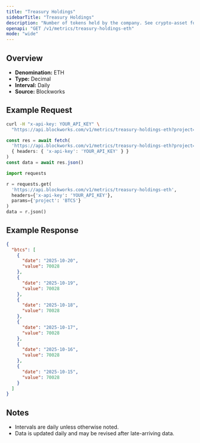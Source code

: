 ```yaml
---
title: "Treasury Holdings"
sidebarTitle: "Treasury Holdings"
description: "Number of tokens held by the company. See crypto-asset for asset indicator"
openapi: "GET /v1/metrics/treasury-holdings-eth"
mode: "wide"
---
```


## Overview

- **Denomination:** ETH
- **Type:** Decimal
- **Interval:** Daily
- **Source:** Blockworks

## Example Request

<CodeGroup>

```bash cURL
curl -H "x-api-key: YOUR_API_KEY" \
  "https://api.blockworks.com/v1/metrics/treasury-holdings-eth?project=BTCS"
```

```typescript TypeScript
const res = await fetch(
  'https://api.blockworks.com/v1/metrics/treasury-holdings-eth?project=BTCS',
  { headers: { 'x-api-key': 'YOUR_API_KEY' } }
)
const data = await res.json()
```

```python Python
import requests

r = requests.get(
  'https://api.blockworks.com/v1/metrics/treasury-holdings-eth',
  headers={'x-api-key': 'YOUR_API_KEY'},
  params={'project': 'BTCS'}
)
data = r.json()
```

</CodeGroup>

## Example Response

```json
{
  "btcs": [
    {
      "date": "2025-10-20",
      "value": 70028
    },
    {
      "date": "2025-10-19",
      "value": 70028
    },
    {
      "date": "2025-10-18",
      "value": 70028
    },
    {
      "date": "2025-10-17",
      "value": 70028
    },
    {
      "date": "2025-10-16",
      "value": 70028
    },
    {
      "date": "2025-10-15",
      "value": 70028
    }
  ]
}
```

## Notes
- Intervals are daily unless otherwise noted.
- Data is updated daily and may be revised after late-arriving data.